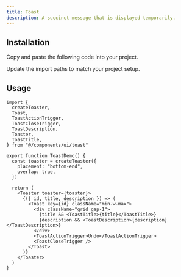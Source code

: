 ```yaml
---
title: Toast
description: A succinct message that is displayed temporarily.
---
```


<ComponentPreview component="toast" />

## Installation

<ComponentInstall>

<Fragment slot="manual">

<Steps>

<Step>Copy and paste the following code into your project.</Step>

<ComponentSource component="toast" />

<Step>Update the import paths to match your project setup.</Step>

</Steps>

</Fragment>

</ComponentInstall>

## Usage

```tsx
import {
  createToaster,
  Toast,
  ToastActionTrigger,
  ToastCloseTrigger,
  ToastDescription,
  Toaster,
  ToastTitle,
} from "@/components/ui/toast"
```

```tsx
export function ToastDemo() {
  const toaster = createToaster({
    placement: "bottom-end",
    overlap: true,
  })

  return (
    <Toaster toaster={toaster}>
      {({ id, title, description }) => (
        <Toast key={id} className="min-w-max">
          <div className="grid gap-1">
            {title && <ToastTitle>{title}</ToastTitle>}
            {description && <ToastDescription>{description}</ToastDescription>}
          </div>
          <ToastActionTrigger>Undo</ToastActionTrigger>
          <ToastCloseTrigger />
        </Toast>
      )}
    </Toaster>
  )
}
```
